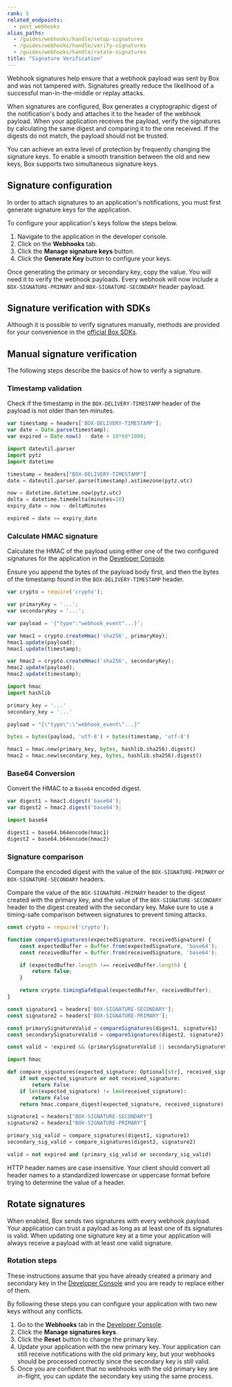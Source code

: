```yaml
---
rank: 5
related_endpoints:
  - post_webhooks
alias_paths:
  - /guides/webhooks/handle/setup-signatures
  - /guides/webhooks/handle/verify-signatures
  - /guides/webhooks/handle/rotate-signatures
title: "Signature Verification"
---
```

Webhook signatures help ensure that a webhook payload was sent by Box and was
not tampered with. Signatures greatly reduce the likelihood of
a successful man-in-the-middle or replay attacks.

When signatures are configured, Box generates a cryptographic digest of the
notification's body and attaches it to the header of the webhook payload. When
your application receives the payload, verify the signatures by calculating the
same digest and comparing it to the one received. If the digests do not match,
the payload should not be trusted.

You can achieve an extra level of protection by frequently changing the
signature keys. To enable a smooth transition between the old and new keys,
Box supports two simultaneous signature keys.

## Signature configuration

In order to attach signatures to an application's notifications, you must first
generate signature keys for the application.

To configure your application's keys follow the steps below.

1. Navigate to the application in the developer console.
2. Click on the **Webhooks** tab.
3. Click the **Manage signature keys** button.
4. Click the **Generate Key** button to configure your keys.

Once generating the primary or secondary key, copy the value. You will need
it to verify the webhook payloads. Every webhook will now include a
`BOX-SIGNATURE-PRIMARY` and `BOX-SIGNATURE-SECONDARY` header payload.

## Signature verification with SDKs

Although it is possible to verify signatures manually, methods are provided for
your convenience in the [official Box SDKs][sdks].

<Samples id='x_webhooks' variant='validate_signatures' />

## Manual signature verification

The following steps describe the basics of how to verify a signature.

### Timestamp validation

Check if the timestamp in the `BOX-DELIVERY-TIMESTAMP` header of the payload is
not older than ten minutes.

<Tabs>
  <Tab title='Node'>

```js
var timestamp = headers['BOX-DELIVERY-TIMESTAMP'];
var date = Date.parse(timestamp);
var expired = Date.now() - date > 10*60*1000;
```

  </Tab>
  <Tab title='Python'>

```python
import dateutil.parser
import pytz
import datetime

timestamp = headers["BOX-DELIVERY-TIMESTAMP"]
date = dateutil.parser.parse(timestamp).astimezone(pytz.utc)

now = datetime.datetime.now(pytz.utc)
delta = datetime.timedelta(minutes=10)
expiry_date = now - deltaMinutes

expired = date >= expiry_date
```

  </Tab>
</Tabs>

### Calculate HMAC signature

Calculate the HMAC of the payload using either one of the two configured
signatures for the application in the [Developer Console][console].

Ensure you append the bytes of the payload body first, and then the bytes
of the timestamp found in the `BOX-DELIVERY-TIMESTAMP` header.

<Tabs>
  <Tab title='Node'>

```js
var crypto = require('crypto');

var primaryKey = '...';
var secondaryKey = '...';

var payload = '{"type":"webhook_event"...}';

var hmac1 = crypto.createHmac('sha256', primaryKey);
hmac1.update(payload);
hmac1.update(timestamp);

var hmac2 = crypto.createHmac('sha256', secondaryKey);
hmac2.update(payload);
hmac2.update(timestamp);
```

  </Tab>
  <Tab title='Python'>

```python
import hmac
import hashlib

primary_key = '...'
secondary_key = '...'

payload = "{\"type\":\"webhook_event\"...}"

bytes = bytes(payload, 'utf-8') + bytes(timestamp, 'utf-8')

hmac1 = hmac.new(primary_key, bytes, hashlib.sha256).digest()
hmac2 = hmac.new(secondary_key, bytes, hashlib.sha256).digest()
```

  </Tab>
</Tabs>

### Base64 Conversion

Convert the HMAC to a `Base64` encoded digest.

<Tabs>
  <Tab title='Node'>

```js
var digest1 = hmac1.digest('base64');
var digest2 = hmac2.digest('base64');
```

  </Tab>
  <Tab title='Python'>

```python
import base64

digest1 = base64.b64encode(hmac1)
digest2 = base64.b64encode(hmac2)
```

  </Tab>
</Tabs>

### Signature comparison

Compare the encoded digest with the value of the
`BOX-SIGNATURE-PRIMARY` or `BOX-SIGNATURE-SECONDARY` headers.

Compare the value of the `BOX-SIGNATURE-PRIMARY` header
to the digest created with the primary key, and the value of the
`BOX-SIGNATURE-SECONDARY` header to the digest created with the secondary key.
Make sure to use a timing-safe comparison between signatures to prevent timing attacks.

<Tabs>
  <Tab title='Node'>

```js
const crypto = require('crypto');

function compareSignatures(expectedSignature, receivedSignature) {
    const expectedBuffer = Buffer.from(expectedSignature, 'base64');
    const receivedBuffer = Buffer.from(receivedSignature, 'base64');

    if (expectedBuffer.length !== receivedBuffer.length) {
        return false;
    }

    return crypto.timingSafeEqual(expectedBuffer, receivedBuffer);
}

const signature1 = headers['BOX-SIGNATURE-SECONDARY'];
const signature2 = headers['BOX-SIGNATURE-PRIMARY'];

const primarySignatureValid = compareSignatures(digest1, signature1)
const secondarySignatureValid = compareSignatures(digest2, signature2)

const valid = !expired && (primarySignatureValid || secondarySignatureValid)
```

  </Tab>
  <Tab title='Python'>

```python
import hmac

def compare_signatures(expected_signature: Optional[str], received_signature: Optional[str]) -> bool:
    if not expected_signature or not received_signature:
        return False
    if len(expected_signature) != len(received_signature):
        return False
    return hmac.compare_digest(expected_signature, received_signature)

signature1 = headers["BOX-SIGNATURE-SECONDARY"]
signature2 = headers["BOX-SIGNATURE-PRIMARY"]

primary_sig_valid = compare_signatures(digest1, signature1)
secondary_sig_valid = compare_signatures(digest2, signature2)

valid = not expired and (primary_sig_valid or secondary_sig_valid)
```

  </Tab>
</Tabs>

<Message warning>
  HTTP header names are case insensitive. Your client should convert
  all header names to a standardized lowercase or uppercase format before trying
  to determine the value of a header.
</Message>

## Rotate signatures

When enabled, Box sends two signatures with every webhook payload.
Your application can trust a payload as long as at least one of its signatures
is valid. When updating one signature key at a time your application will always
receive a payload with at least one valid signature.

### Rotation steps

These instructions assume that you have already created a primary and secondary
key in the [Developer Console][console] and you are ready to replace either of
them.

By following these steps you can configure your application with two new keys
without any conflicts.

1. Go to the **Webhooks** tab in the [Developer Console][console].
2. Click the **Manage signatures keys**.
3. Click the **Reset** button to change the primary key.
4. Update your application with the new primary key. Your application can still receive notifications with the old primary key, but your webhooks should be processed correctly since the secondary key is still valid.
5. Once you are confident that no webhooks with the old primary key are in-flight, you can update the secondary key using the same process.

[sdks]: g://tooling/sdks
[console]: https://app.box.com/developers/console
